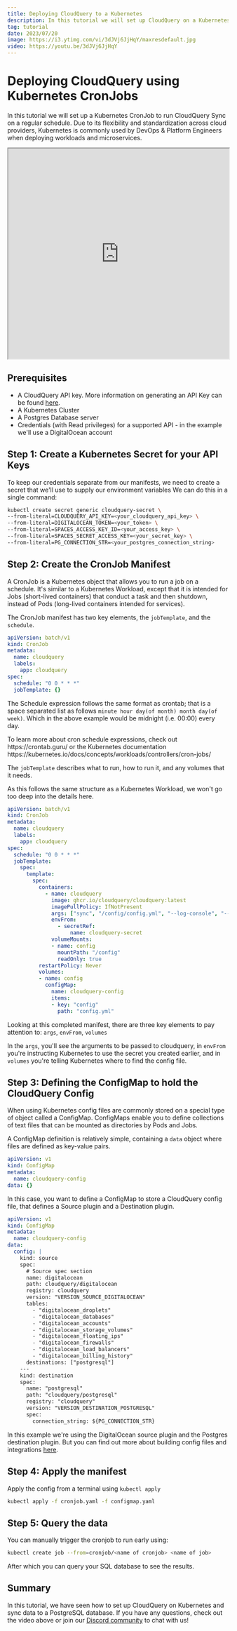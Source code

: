 ```yaml
---
title: Deploying CloudQuery to a Kubernetes
description: In this tutorial we will set up CloudQuery on a Kubernetes as a CronJob.
tag: tutorial
date: 2023/07/20
image: https://i3.ytimg.com/vi/3dJVj6JjHqY/maxresdefault.jpg
video: https://youtu.be/3dJVj6JjHqY
---
```



# Deploying CloudQuery using Kubernetes CronJobs

In this tutorial we will set up a Kubernetes CronJob to run CloudQuery Sync on a regular schedule.
Due to its flexibility and standardization across cloud providers, Kubernetes is commonly used by DevOps & Platform Engineers when deploying workloads and microservices.

<iframe width="100%" height="480"
src="https://www.youtube.com/embed/3dJVj6JjHqY">
</iframe>

## Prerequisites

- A CloudQuery API key. More information on generating an API Key can be found [here](/docs/deployment/generate-api-key).
- A Kubernetes Cluster
- A Postgres Database server
- Credentials (with Read privileges) for a supported API - in the example we'll use a DigitalOcean account

## Step 1: Create a Kubernetes Secret for your API Keys

To keep our credentials separate from our manifests, we need to create a secret that we'll use to supply our environment variables
We can do this in a single command:

```bash copy
kubectl create secret generic cloudquery-secret \
--from-literal=CLOUDQUERY_API_KEY=<your_cloudquery_api_key> \
--from-literal=DIGITALOCEAN_TOKEN=<your_token> \
--from-literal=SPACES_ACCESS_KEY_ID=<your_access_key> \
--from-literal=SPACES_SECRET_ACCESS_KEY=<your_secret_key> \
--from-literal=PG_CONNECTION_STR=<your_postgres_connection_string>
```

## Step 2: Create the CronJob Manifest

A CronJob is a Kubernetes object that allows you to run a job on a schedule.
It's similar to a Kubernetes Workload, except that it is intended for Jobs (short-lived containers) that conduct a task and then shutdown, instead of Pods (long-lived containers intended for services).

The CronJob manifest has two key elements, the `jobTemplate`, and the `schedule`.

```yaml
apiVersion: batch/v1
kind: CronJob
metadata:
  name: cloudquery
  labels:
    app: cloudquery
spec:
  schedule: "0 0 * * *"
  jobTemplate: {}
```

The Schedule expression follows the same format as crontab; that is a space separated list as follows `minute hour day(of month) month day(of week)`.
Which in the above example would be midnight (i.e. 00:00) every day.

<Callout type="info">
To learn more about cron schedule expressions, check out https://crontab.guru/ or the Kubernetes documentation https://kubernetes.io/docs/concepts/workloads/controllers/cron-jobs/
</Callout>

The `jobTemplate` describes what to run, how to run it, and any volumes that it needs.

As this follows the same structure as a Kubernetes Workload, we won't go too deep into the details here.

```yaml copy
apiVersion: batch/v1
kind: CronJob
metadata:
  name: cloudquery
  labels:
    app: cloudquery
spec:
  schedule: "0 0 * * *"
  jobTemplate:
    spec:
      template:
        spec:
          containers:
            - name: cloudquery
              image: ghcr.io/cloudquery/cloudquery:latest
              imagePullPolicy: IfNotPresent
              args: ["sync", "/config/config.yml", "--log-console", "--log-format", "json"]
              envFrom:
                - secretRef:
                    name: cloudquery-secret
              volumeMounts:
              - name: config
                mountPath: "/config"
                readOnly: true
          restartPolicy: Never
          volumes:
          - name: config
            configMap:
              name: cloudquery-config
              items:
              - key: "config"
                path: "config.yml"
```

Looking at this completed manifest, there are three key elements to pay attention to: `args`, `envFrom`, `volumes`

In the `args`, you'll see the arguments to be passed to cloudquery, in `envFrom` you're instructing Kubernetes to use the secret you created earlier, and in `volumes` you're telling Kubernetes where to find the config file.

## Step 3: Defining the ConfigMap to hold the CloudQuery Config

When using Kubernetes config files are commonly stored on a special type of object called a ConfigMap.
ConfigMaps enable you to define collections of text files that can be mounted as directories by Pods and Jobs.

A ConfigMap definition is relatively simple, containing a `data` object where files are defined as key-value pairs.

```yaml
apiVersion: v1
kind: ConfigMap
metadata:
  name: cloudquery-config
data: {}
```

In this case, you want to define a ConfigMap to store a CloudQuery config file, that defines a Source plugin and a Destination plugin.

```yaml copy
apiVersion: v1
kind: ConfigMap
metadata:
  name: cloudquery-config
data:
  config: |
    kind: source
    spec:
      # Source spec section
      name: digitalocean
      path: cloudquery/digitalocean
      registry: cloudquery
      version: "VERSION_SOURCE_DIGITALOCEAN"
      tables:
        - "digitalocean_droplets"
        - "digitalocean_databases"
        - "digitalocean_accounts"
        - "digitalocean_storage_volumes"
        - "digitalocean_floating_ips"
        - "digitalocean_firewalls"
        - "digitalocean_load_balancers"
        - "digitalocean_billing_history"
      destinations: ["postgresql"]
    ---
    kind: destination
    spec:
      name: "postgresql"
      path: "cloudquery/postgresql"
      registry: "cloudquery"
      version: "VERSION_DESTINATION_POSTGRESQL"
      spec:
        connection_string: ${PG_CONNECTION_STR}
```

In this example we're using the DigitalOcean source plugin and the Postgres destination plugin. But you can find out more about building config files and integrations [here](/integrations).

## Step 4: Apply the manifest

Apply the config from a terminal using `kubectl apply`

```bash copy
kubectl apply -f cronjob.yaml -f configmap.yaml
```

## Step 5: Query the data

You can manually trigger the cronjob to run early using:

```bash copy
kubectl create job --from=cronjob/<name of cronjob> <name of job>
```

After which you can query your SQL database to see the results.

## Summary

In this tutorial, we have seen how to set up CloudQuery on Kubernetes and sync data to a PostgreSQL database. If you have any questions, check out the video above or join our [Discord community](https://cloudquery.io/discord) to chat with us!
